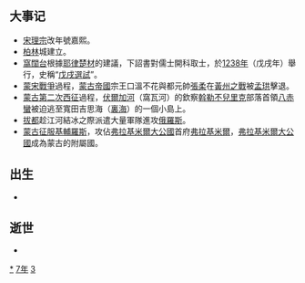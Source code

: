 {{yearTOC|1237|南宋'''[[嘉熙|嘉熙]]元年'''；大理'''[[仁壽_(大理)|仁壽]]十一年'''；越南'''[[天應政平|天應政平]]六年'''；日本'''[[嘉禎|嘉禎]]三年'''}}
== 大事记 ==
*[[宋理宗|宋理宗]]改年號嘉熙。
*[[柏林|柏林]]城建立。
*[[窩闊台|窩闊台]]根據[[耶律楚材|耶律楚材]]的建議，下詔書對儒士開科取士，於[[1238年|1238年]]（戊戌年）舉行，史稱“[[戊戌選試|戊戌選試]]”。
*[[蒙宋戰爭|蒙宋戰爭]]過程，[[蒙古帝國|蒙古帝國]]宗王口溫不花與都元帥[[張柔|張柔]]在[[黃州之戰|黃州之戰]]被[[孟珙|孟珙]]擊退。
*[[蒙古第二次西征|蒙古第二次西征]]過程，[[伏爾加河|伏爾加河]]（窩瓦河）的欽察[[斡勒不兒里克|斡勒不兒里克]]部落首領[[八赤蠻|八赤蠻]]被迫逃至寬田吉思海（[[裏海|裏海]]）的一個小島上。
*[[拔都|拔都]]趁江河結冰之際派遣大量軍隊進攻[[俄羅斯|俄羅斯]]。
*[[蒙古征服基輔羅斯|蒙古征服基輔羅斯]]，攻佔[[弗拉基米爾大公國|弗拉基米爾大公國]]首府[[弗拉基米尔_(俄罗斯)|弗拉基米爾]]，[[弗拉基米爾大公國|弗拉基米爾大公國]]成為蒙古的附屬國。

== 出生 ==
*

== 逝世 ==
{{Wikisource year mention}}
*

[[Category:1237年|*]]
[[Category:1230年代|7年]]
[[Category:13世纪各年|3]]